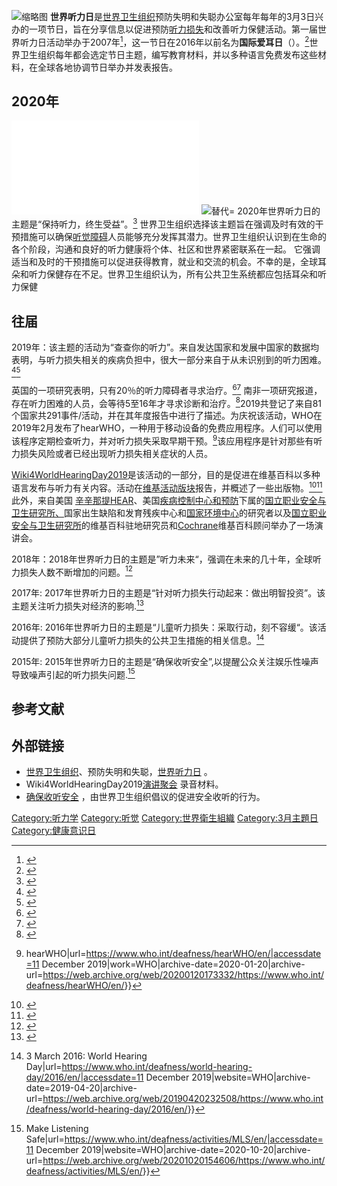 {{Copy edit|time=2020-06-29T21:07:41+00:00}}
[[File:World_Hearing_Day-LOGO_high_def.jpg|缩略图]]
'''世界听力日'''是[[世界卫生组织|世界卫生组织]]预防失明和失聪办公室每年每年的3月3日兴办的一项节日，旨在分享信息以促进预防[[听觉障碍|听力损失]]和改善听力保健活动。第一届世界听力日活动举办于2007年<ref name="WHO2016">{{Cite web|title=World Hearing Day: 3 March|url=http://www.who.int/pbd/deafness/world-hearing-day/en/|accessdate=16 January 2017|work=WHO|archive-date=2019-12-12|archive-url=https://web.archive.org/web/20191212011917/https://www.who.int/pbd/deafness/world-hearing-day/en/}}</ref>，这一节日在2016年以前名为'''国际爱耳日'''（{{lang-en|International Ear Care Day}}）。<ref>{{Cite web|title=International Ear Care Day: 3 March|url=http://www.who.int/pbd/deafness/news/IECD/en/|accessdate=22 September 2016|work=WHO|archive-date=2022-01-19|archive-url=https://web.archive.org/web/20220119230056/http://www.who.int/pbd/deafness/news/IECD/en/}}</ref>世界卫生组织每年都会选定节日主题，编写教育材料，并以多种语言免费发布这些材料，在全球各地协调节日举办并发表报告。

== 2020年 ==
[[File:World-hearing-day-2020-announcement-en.pdf|缩略图]]
[[File:Wiki4worldhearingday_logo.jpg|替代=]]
2020年世界听力日的主题是“保持听力，终生受益”。<ref>{{Cite web|title=World hearing day 2020: Hearing for life|url=https://www.who.int/news-room/events/detail/2020/03/03/default-calendar/world-hearing-day-2020-hearing-for-life|accessdate=11 December 2019|archive-date=2022-05-17|archive-url=https://web.archive.org/web/20220517021536/https://www.who.int/news-room/events/detail/2020/03/03/default-calendar/world-hearing-day-2020-hearing-for-life}}</ref> 世界卫生组织选择该主题旨在强调及时有效的干预措施可以确保[[听觉障碍|听觉障碍]]人员能够充分发挥其潜力。世界卫生组织认识到在生命的各个阶段，沟通和良好的听力健康将个体、社区和世界紧密联系在一起。 它强调适当和及时的干预措施可以促进获得教育，就业和交流的机会。不幸的是，全球耳朵和听力保健存在不足。世界卫生组织认为，所有公共卫生系统都应包括耳朵和听力保健

== 往届 ==
2019年：该主题的活动为“查查你的听力”。来自发达国家和发展中国家的数据均表明，与听力损失相关的疾病负担中，很大一部分来自于从未识别到的听力困难。<ref>{{Cite journal|title=Hearing loss: time for sound action|last=The Lancet|date=2017-12-02|journal=The Lancet|issue=10111|doi=10.1016/S0140-6736(17)33097-0|volume=390|pages=2414|language=en|issn=0140-6736|pmid=29208294}}</ref><ref>{{Cite web|title=World Hearing Day 2019|url=https://www.who.int/deafness/world-hearing-day/2019/en/|accessdate=11 December 2019|archive-date=2021-10-19|archive-url=https://web.archive.org/web/20211019014948/https://www.who.int/deafness/world-hearing-day/2019/en/}}</ref>

英国的一项研究表明，只有20％的听力障碍者寻求治疗。<ref>{{Cite journal|title=Acceptability, benefit and costs of early screening for hearing disability: a study of potential screening tests and models|last=A|first=Davis|last2=P|first2=Smith|date=2007-11-07|journal=Health Technology Assessment|issue=42|doi=10.3310/hta11420|volume=11|language=EN|issn=2046-4924|last3=M|first3=Ferguson|last4=S|first4=Stephens|last5=I|first5=Gianopoulos}}</ref><ref>{{Cite web|title=Untreated Hearing Loss in Adults—A Growing National Epidemic|url=https://www.asha.org/Articles/Untreated-Hearing-Loss-in-Adults/|accessdate=2018-12-21|work=American Speech-Language-Hearing Association|language=en|archive-date=2019-11-01|archive-url=https://web.archive.org/web/20191101174233/https://www.asha.org/Articles/Untreated-Hearing-Loss-in-Adults/|dead-url=no}}</ref> 南非一项研究报道，存在听力困难的人员，会等待5至16年才寻求诊断和治疗。<ref>{{Cite journal|title=Characteristics, behaviours and readiness of persons seeking hearing healthcare online|last=Ratanjee-Vanmali|first=Husmita|last2=Swanepoel|first2=De Wet|journal=International Journal of Audiology|doi=10.1080/14992027.2018.1516895|year=2018|pages=1–9|pmid=30289050|last3=Laplante-Lévesque|first3=Ariane}}</ref>2019共登记了来自81个国家共291事件/活动，并在其年度报告中进行了描述。为庆祝该活动，WHO在2019年2月发布了hearWHO，一种用于移动设备的免费应用程序。人们可以使用该程序定期检查听力，并对听力损失采取早期干预。<ref>{{Cite web|title=WHO {{!}} hearWHO|url=https://www.who.int/deafness/hearWHO/en/|accessdate=11 December 2019|work=WHO|archive-date=2020-01-20|archive-url=https://web.archive.org/web/20200120173332/https://www.who.int/deafness/hearWHO/en/}}</ref>该应用程序是针对那些有听力损失风险或者已经出现听力损失相关症状的人员。

[[metawiki:Wiki4WorldHearingDay2019|Wiki4WorldHearingDay2019]]是该活动的一部分，目的是促进在维基百科以多种语言发布与听力有关内容。活动在[[wmfdashboard:courses/International_Society_of_Audiology/Edit-a-Thon_for_World_Hearing_Day_2019|维基活动版块]]报告，并概述了一些出版物。<ref>{{Cite journal|title=Make Quality Hearing Health Information Available to All:|url=http://insights.ovid.com/crossref?an=00025572-201905000-00002|last=Morata|first=Thais C.|last2=Chadha|first2=Shelly|date=2019-05-05|journal=The Hearing Journal|issue=5|doi=10.1097/01.HJ.0000559493.29061.35|volume=72|pages=6|language=en|issn=0745-7472|access-date=2020-06-29|archive-date=2019-12-09|archive-url=https://web.archive.org/web/20191209223840/https://insights.ovid.com/crossref?an=00025572-201905000-00002}}</ref><ref>{{Cite web|title=World Hearing Day 2019 – Report of Activities|url=https://www.who.int/docs/default-source/documents/world-hearing-day-2019-activities-report.pdf?sfvrsn=1c5aedbf_2|accessdate=11 December 2019|archive-date=2021-08-07|archive-url=https://web.archive.org/web/20210807102355/https://www.who.int/docs/default-source/documents/world-hearing-day-2019-activities-report.pdf?sfvrsn=1c5aedbf_2}}</ref>此外，来自美国 [[wikiversity:HEAR_in_Cincinnati|辛辛那提HEAR]]、美国[[美国疾病控制与预防中心|疾病控制中心和预防]]下属的[[美国国家职业安全卫生研究所|国立职业安全与卫生研究所、]]国家出生缺陷和发育残疾中心和[[美国疾病控制与预防中心|国家环境中心]]的研究者以及[[美国国家职业安全卫生研究所|国立职业安全与卫生研究所]]的维基百科驻地研究员和[[考科藍|Cochrane]]维基百科顾问举办了一场演讲会。

2018年：2018年世界听力日的主题是”听力未来“，强调在未来的几十年，全球听力损失人数不断增加的问题。<ref>{{cite web|title=3 March 2018: World Hearing Day|url=https://www.who.int/deafness/world-hearing-day/whd-2018/en/|accessdate=11 December 2019|archive-date=2021-05-07|archive-url=https://web.archive.org/web/20210507022131/http://www.who.int/deafness/world-hearing-day/whd-2018/en/}}</ref>

2017年: 2017年世界听力日的主题是“针对听力损失行动起来：做出明智投资”。该主题关注听力损失对经济的影响.<ref>{{cite web|title=World Hearing Day 2019|url=https://www.who.int/deafness/world-hearing-day/2017/en/|accessdate=11 December 2019|website=World Health Organization|archive-date=2019-10-18|archive-url=https://web.archive.org/web/20191018120900/https://www.who.int/deafness/world-hearing-day/2017/en/}}</ref>

2016年: 2016年世界听力日的主题是“儿童听力损失：采取行动，刻不容缓“。该活动提供了预防大部分儿童听力损失的公共卫生措施的相关信息。<ref>{{cite web|title=WHO {{!}} 3 March 2016: World Hearing Day|url=https://www.who.int/deafness/world-hearing-day/2016/en/|accessdate=11 December 2019|website=WHO|archive-date=2019-04-20|archive-url=https://web.archive.org/web/20190420232508/https://www.who.int/deafness/world-hearing-day/2016/en/}}</ref>

2015年: 2015年世界听力日的主题是“确保收听安全”,以提醒公众关注娱乐性噪声导致噪声引起的听力损失问题.<ref>{{cite web|title=WHO {{!}} Make Listening Safe|url=https://www.who.int/deafness/activities/MLS/en/|accessdate=11 December 2019|website=WHO|archive-date=2020-10-20|archive-url=https://web.archive.org/web/20201020154606/https://www.who.int/deafness/activities/MLS/en/}}</ref>

== 参考文献 ==
{{Reflist}}

== 外部链接 ==

* [[世界卫生组织|世界卫生组织]]、预防失明和失聪，[https://www.who.int/pbd/deafness/world-hearing-day/en/ 世界听力日] {{Wayback|url=https://www.who.int/pbd/deafness/world-hearing-day/en/ |date=20191212011917 }}。
* Wiki4WorldHearingDay2019[https://web.archive.org/web/20190914190723/https://niosh-connect.adobeconnect.com/pgdva8putmif/ 演讲聚会] 录音材料。
* [https://www.who.int/pbd/deafness/activities/MLS/en/ 确保收听安全] {{Wayback|url=https://www.who.int/pbd/deafness/activities/MLS/en/ |date=20150227041628 }}，由世界卫生组织倡议的促进安全收听的行为。
[[Category:听力学|Category:听力学]]
[[Category:听觉|Category:听觉]]
[[Category:世界衛生組織|Category:世界衛生組織]]
[[Category:3月主題日|Category:3月主題日]]
[[Category:健康意识日|Category:健康意识日]]